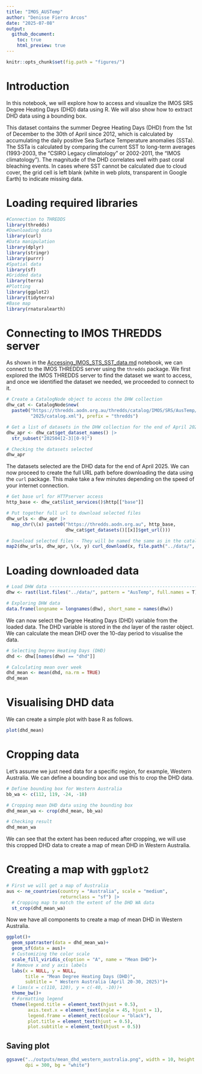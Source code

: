 ```yaml
---
title: "IMOS_AUSTemp"
author: "Denisse Fierro Arcos"
date: "2025-07-08"
output: 
  github_document:
    toc: true
    html_preview: true
---
```


```r
knitr::opts_chunk$set(fig.path = "figures/") 
```

# Introduction

In this notebook, we will explore how to access and visualize the IMOS SRS Degree Heating Days (DHD) data using R. We will also show how to extract DHD data using a bounding box. 

This dataset contains the summer Degree Heating Days (DHD) from the 1st of December to the 30th of April since 2012, which is calculated by accumulating the daily positive Sea Surface Temperature anomalies (SSTa). The SSTa is calculated by comparing the current SST to long-term averages (1993-2003, the "CSIRO Legacy climatology" or 2002-2011, the "IMOS climatology"). The magnitude of the DHD correlates well with past coral bleaching events. In cases where SST cannot be calculated due to cloud cover, the grid cell is left blank (white in web plots, transparent in Google Earth) to indicate missing data.

# Loading required libraries
  
```r
#Connection to THREDDS
library(thredds)
#Downloading data
library(curl)
#Data manipulation
library(dplyr)
library(stringr)
library(purrr)
#Spatial data
library(sf)
#Gridded data
library(terra)
#Plotting
library(ggplot2)
library(tidyterra)
#Base map
library(rnaturalearth)
```

# Connecting to IMOS THREDDS server
As shown in the [Accessing_IMOS_STS_SST_data.md](Accessing_IMOS_STS_SST_data.md) notebook, we can connect to the IMOS THREDDS server using the `thredds` package. We first explored the IMOS THREDDS server to find the dataset we want to access, and once we identified the dataset we needed, we proceeded to connect to it.
  
```r
# Create a CatalogNode object to access the DHW collection
dhw_cat <- CatalogNode$new(
  paste0("https://thredds.aodn.org.au/thredds/catalog/IMOS/SRS/AusTemp/dhd/",
         "2025/catalog.xml"), prefix = "thredds")

# Get a list of datasets in the DHW collection for the end of April 2025
dhw_apr <- dhw_cat$get_dataset_names() |>
  str_subset("202504[2-3][0-9]")

# Checking the datasets selected
dhw_apr
```
  
The datasets selected are the DHD data for the end of April 2025. We can now proceed to create the full URL path before downloading the data using the `curl` package. This make take a few minutes depending on the speed of your internet connection.
  
```r
# Get base url for HTTPserver access
http_base <- dhw_cat$list_services()$http[["base"]]

# Put together full url to download selected files
dhw_urls <- dhw_apr |> 
  map_chr(\(x) paste0("https://thredds.aodn.org.au", http_base,
                      dhw_cat$get_datasets()[[x]]$get_url()))

# Download selected files - They will be named the same as in the catalog
map2(dhw_urls, dhw_apr, \(x, y) curl_download(x, file.path("../data/", y)))
```
  
# Loading downloaded data
  
```r
# Load DHW data ----------------------------------------------------------
dhw <- rast(list.files("../data/", pattern = "AusTemp", full.names = T))

# Exploring DHW data
data.frame(longname = longnames(dhw), short_name = names(dhw))
```
  
We can now select the Degree Heating Days (DHD) variable from the loaded data. The DHD variable is stored in the `dhd` layer of the raster object. We can calculate the mean DHD over the 10-day period to visualise the data.
  
```r
# Selecting Degree Heating Days (DHD)
dhd <- dhw[[names(dhw) == "dhd"]]

# Calculating mean over week
dhd_mean <- mean(dhd, na.rm = TRUE)
dhd_mean
```
  
# Visualising DHD data
We can create a simple plot with base R as follows.
  
```r
plot(dhd_mean)
```
  
# Cropping data
Let's assume we just need data for a specific region, for example, Western Australia. We can define a bounding box and use this to crop the DHD data.
  
```r
# Define bounding box for Western Australia
bb_wa <- c(112, 119, -24, -18)

# Cropping mean DHD data using the bounding box
dhd_mean_wa <- crop(dhd_mean, bb_wa)

# Checking result
dhd_mean_wa
```
  
We can see that the extent has been reduced after cropping, we will use this cropped DHD data to create a map of mean DHD in Western Australia.
  
# Creating a map with `ggplot2`
  
```r
# First we will get a map of Australia
aus <- ne_countries(country = "Australia", scale = "medium",
                    returnclass = "sf") |> 
  # Cropping map to match the extent of the DHD WA data
  st_crop(dhd_mean_wa)
```

Now we have all components to create a map of mean DHD in Western Australia. 
  
```r
ggplot()+
  geom_spatraster(data = dhd_mean_wa)+
  geom_sf(data = aus)+
  # Customizing the color scale
  scale_fill_viridis_c(option = "A", name = "Mean DHD")+
  # Remove x and y axis labels
  labs(x = NULL, y = NULL, 
       title = "Mean Degree Heating Days (DHD)", 
       subtitle = " Western Australia (April 20-30, 2025)")+
  # lims(x = c(110, 120), y = c(-40, -10))+
  theme_bw()+
  # Formatting legend
  theme(legend.title = element_text(hjust = 0.5),
        axis.text.x = element_text(angle = 45, hjust = 1), 
        legend.frame = element_rect(colour = "black"),
        plot.title = element_text(hjust = 0.5), 
        plot.subtitle = element_text(hjust = 0.5))
```
  
## Saving plot
  
```r
ggsave("../outputs/mean_dhd_western_australia.png", width = 10, height = 6,
       dpi = 300, bg = "white")
```




